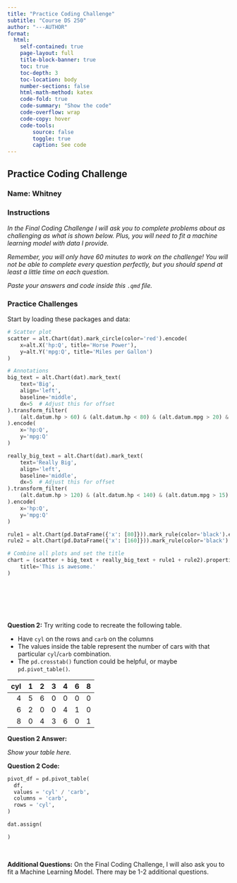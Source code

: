 ```yaml
---
title: "Practice Coding Challenge"
subtitle: "Course DS 250"
author: "---AUTHOR"
format:
  html:
    self-contained: true
    page-layout: full
    title-block-banner: true
    toc: true
    toc-depth: 3
    toc-location: body
    number-sections: false
    html-math-method: katex
    code-fold: true
    code-summary: "Show the code"
    code-overflow: wrap
    code-copy: hover
    code-tools:
        source: false
        toggle: true
        caption: See code
---
```


## Practice Coding Challenge

### Name: Whitney

### Instructions

_In the Final Coding Challenge I will ask you to complete problems about as challenging as what is shown below.  Plus, you will need to fit a machine learning model with data I provide._

_Remember, you will only have 60 minutes to work on the challenge! You will not be able to complete every question perfectly, but you should spend at least a little time on each question._

_Paste your answers and code inside this `.qmd` file._


### Practice Challenges

Start by loading these packages and data:

```python

# Scatter plot
scatter = alt.Chart(dat).mark_circle(color='red').encode(
    x=alt.X('hp:Q', title='Horse Power'),
    y=alt.Y('mpg:Q', title='Miles per Gallon')
)

# Annotations
big_text = alt.Chart(dat).mark_text(
    text='Big', 
    align='left',
    baseline='middle',
    dx=5  # Adjust this for offset
).transform_filter(
    (alt.datum.hp > 60) & (alt.datum.hp < 80) & (alt.datum.mpg > 20) & (alt.datum.mpg < 25)
).encode(
    x='hp:Q',
    y='mpg:Q'
)

really_big_text = alt.Chart(dat).mark_text(
    text='Really Big', 
    align='left',
    baseline='middle',
    dx=5  # Adjust this for offset
).transform_filter(
    (alt.datum.hp > 120) & (alt.datum.hp < 140) & (alt.datum.mpg > 15) & (alt.datum.mpg < 20)
).encode(
    x='hp:Q',
    y='mpg:Q'
)

rule1 = alt.Chart(pd.DataFrame({'x': [80]})).mark_rule(color='black').encode(x='x:Q')
rule2 = alt.Chart(pd.DataFrame({'x': [160]})).mark_rule(color='black').encode(x='x:Q')

# Combine all plots and set the title
chart = (scatter + big_text + really_big_text + rule1 + rule2).properties(
    title='This is awesome.'
)






```

<br>

**Question 2:** Try writing code to recreate the following table.

- Have `cyl` on the rows and `carb` on the columns
- The values inside the table represent the number of cars with that particular `cyl`/`carb` combination.
- The `pd.crosstab()` function could be helpful, or maybe `pd.pivot_table()`.


|   cyl |   1 |   2 |   3 |   4 |   6 |   8 |
|------:|----:|----:|----:|----:|----:|----:|
|     4 |   5 |   6 |   0 |   0 |   0 |   0 |
|     6 |   2 |   0 |   0 |   4 |   1 |   0 |
|     8 |   0 |   4 |   3 |   6 |   0 |   1 |

**Question 2 Answer:**

_Show your table here._

**Question 2 Code:**

```python
pivot_df = pd.pivot_table(
  df,
  values = 'cyl' / 'carb',
  columns = 'carb',
  rows = 'cyl',
)

dat.assign(

)
```

<br>

**Additional Questions:** On the Final Coding Challenge, I will also ask you to fit a Machine Learning Model. There may be 1-2 additional questions.